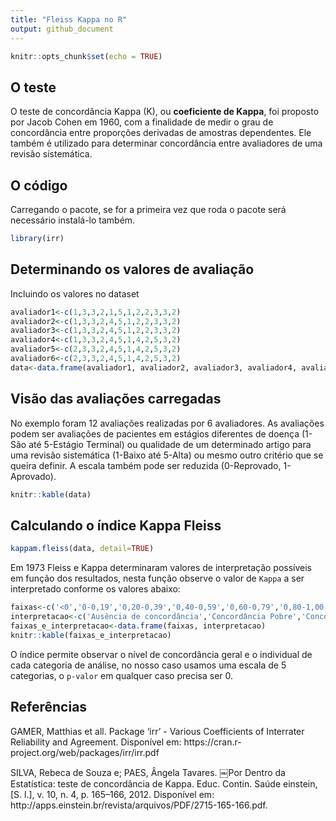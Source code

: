 ```yaml
---
title: "Fleiss Kappa no R"
output: github_document
---
```


```r
knitr::opts_chunk$set(echo = TRUE)
```

## O teste

O teste de concordância Kappa (K), ou **coeficiente de Kappa**, foi proposto por Jacob Cohen em 1960, com a finalidade de medir o grau de concordância entre proporções derivadas de amostras dependentes. Ele também é utilizado para determinar concordância entre avaliadores de uma revisão sistemática.

## O código

Carregando o pacote, se for a primeira vez que roda o pacote será necessário instalá-lo também.

```r
library(irr)
```

## Determinando os valores de avaliação

Incluindo os valores no dataset

```r
avaliador1<-c(1,3,3,2,1,5,1,2,2,3,3,2)
avaliador2<-c(1,3,3,2,4,5,1,2,2,3,3,2)
avaliador3<-c(1,3,3,2,4,5,1,2,2,3,3,2)
avaliador4<-c(1,3,3,2,4,5,1,4,2,5,3,2)
avaliador5<-c(2,3,3,2,4,5,1,4,2,5,3,2)
avaliador6<-c(2,3,3,2,4,5,1,4,2,5,3,2)
data<-data.frame(avaliador1, avaliador2, avaliador3, avaliador4, avaliador5, avaliador6)
```

## Visão das avaliações carregadas

No exemplo foram 12 avaliações realizadas por 6 avaliadores. As avaliações podem ser avaliações de pacientes em estágios diferentes de doença (1-São até 5-Estágio Terminal) ou qualidade de um determinado artigo para uma revisão sistemática (1-Baixo até 5-Alta) ou mesmo outro critério que se queira definir. A escala também pode ser reduzida (0-Reprovado, 1-Aprovado).

```r
knitr::kable(data)
```

## Calculando o índice Kappa Fleiss

```r
kappam.fleiss(data, detail=TRUE)

```

Em 1973 Fleiss e Kappa determinaram valores de interpretação possíveis em função dos resultados, nesta função observe o valor de `Kappa` a ser interpretado conforme os valores abaixo:

```r
faixas<-c('<0','0-0,19','0,20-0,39','0,40-0,59','0,60-0,79','0,80-1,00')
interpretacao<-c('Ausência de concordância','Concordância Pobre','Concordância Leve', 'Concordância Moderada','Concordância Substantiva','Concordância Quase perfeita')
faixas_e_interpretacao<-data.frame(faixas, interpretacao)
knitr::kable(faixas_e_interpretacao)
```

O índice permite observar o nível de concordância geral e o individual de cada categoria de análise, no nosso caso usamos uma escala de 5 categorias, o `p-valor` em qualquer caso precisa  ser 0.

## Referências

GAMER, Matthias et all. Package 'irr' - Various Coefficients of Interrater Reliability and Agreement. Disponível em: https://cran.r-project.org/web/packages/irr/irr.pdf

SILVA, Rebeca de Souza e; PAES, Ângela Tavares. ￼Por Dentro da Estatística: teste de concordância de Kappa. Educ. Contin. Saúde einstein, [S. l.], v. 10, n. 4, p. 165–166, 2012. Disponível em: http://apps.einstein.br/revista/arquivos/PDF/2715-165-166.pdf.
